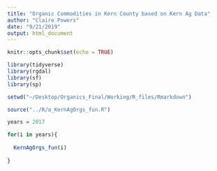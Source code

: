 ```yaml
---
title: "Organic Commodities in Kern County based on Kern Ag Data"
author: "Claire Powers"
date: "9/21/2019"
output: html_document
---
```


```r
knitr::opts_chunk$set(echo = TRUE)
```

```r
library(tidyverse)
library(rgdal)
library(sf)
library(sp)

setwd("~/Desktop/Organics_Final/Working/R_files/Rmarkdown")

source("../R/a_KernAgOrgs_fun.R")
```

```r
years = 2017

for(i in years){
  
  KernAgOrgs_fun(i)
  
}
```

